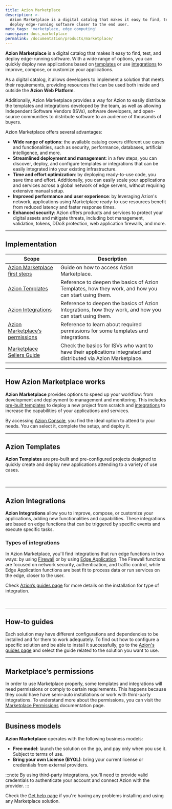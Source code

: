 ```yaml
---
title: Azion Marketplace
description: >-
  Azion Marketplace is a digital catalog that makes it easy to find, test, and
  deploy edge-running software closer to the end user.
meta_tags: 'marketplace, edge computing'
namespace: docs_marketplace
permalink: /documentation/products/marketplace/
---
```



**Azion Marketplace** is a digital catalog that makes it easy to find, test, and deploy edge-running software. With a wide range of options, you can quickly deploy new applications based on [templates](#azion-templates) or use [integrations](#azion-integrations) to improve, compose, or customize your applications.

As a digital catalog, it allows developers to implement a solution that meets their requirements, providing resources that can be used both inside and outside the **Azion Web Platform**.

Additionally, Azion Marketplace provides a way for Azion to easily distribute the templates and integrations developed by the team, as well as allowing Independent Software Vendors (ISVs), software developers, and open-source communities to distribute software to an audience of thousands of buyers.

Azion Marketplace offers several advantages:

- **Wide range of options**: the available catalog covers different use cases and functionalities, such as security, performance, databases, artificial intelligence, and more.
- **Streamlined deployment and management**: in a few steps, you can discover, deploy, and configure templates or integrations that can be easily integrated into your existing infrastructure.
- **Time and effort optimization**: by deploying ready-to-use code, you save time and effort. Additionally, you can easily scale your applications and services across a global network of edge servers, without requiring extensive manual setup.
- **Improved performance and user experience**: by leveraging Azion's network, applications using Marketplace ready-to-use resources benefit from reduced latency and faster response times.
- **Enhanced security**: Azion offers products and services to protect your digital assets and mitigate threats, including bot management, validation, tokens, DDoS protection, web application firewalls, and more.

---

## Implementation

| Scope | Description |
|---|---|
| [Azion Marketplace first steps](/en/documentation/products/marketplace/first-steps/) | Guide on how to access Azion Marketplace. |
| [Azion Templates](/en/documentation/products/marketplace/templates/)  | Reference to deepen the basics of Azion Templates, how they work, and how you can start using them. |
| [Azion Integrations](/en/documentation/products/marketplace/integrations/) | Reference to deepen the basics of Azion Integrations, how they work, and how you can start using them. |
| [Azion Marketplace’s permissions](/en/documentation/products/marketplace/permissions-marketplace/) | Reference to learn about required permissions for some templates and integrations. |
| [Marketplace Sellers Guide](/en/documentation/products/marketplace/marketplace-seller-guide/) | Check the basics for ISVs who want to have their applications integrated and distributed via Azion Marketplace.  |

---

## How Azion Marketplace works

**Azion Marketplace** provides options to speed up your workflow: from development and deployment to management and monitoring. This includes [pre-built templates](#azion-templates) to deploy a new project from scratch and [integrations](#azion-integrations) to increase the capabilities of your applications and services.

By accessing [Azion Console](https://console.azion.com), you find the ideal option to attend to your needs. You can select it, complete the setup, and deploy it.

---

## Azion Templates

**Azion Templates** are pre-built and pre-configured projects designed to quickly create and deploy new applications attending to a variety of use cases. 

<LinkButton link="/en/documentation/products/marketplace/templates/" label="go to templates reference" severity="secondary" /> 


<br />
<LinkButton link="/en/documentation/products/start-with-a-template/" label="go to start with a template guide" severity="secondary" /> 



---

## Azion Integrations

**Azion Integrations** allow you to improve, compose, or customize your applications, adding new functionalities and capabilities. These integrations are based on edge functions that can be triggered by specific events and execute specific tasks.

### Types of integrations

In Azion Marketplace, you'll find integrations that run edge functions in two ways: by using [Firewall](/en/documentation/products/secure/edge-firewall/) or by using [Edge Application](/en/documentation/products/build/edge-application/). The Firewall functions are focused on network security, authentication, and traffic control, while Edge Application functions are best fit to process data or run services on the edge, closer to the user.

Check [Azion’s guides page](/en/documentation/products/guides/#marketplace) for more details on the installation for type of integration.

<LinkButton link="/en/documentation/products/marketplace/integrations/" label="go to integrations reference" severity="secondary" /> 


<br />
<LinkButton link="/en/documentation/products/marketplace/install-an-integration/" label="go to install an integration guide" severity="secondary" /> 



---

## How-to guides

Each solution may have different configurations and dependencies to be installed and for them to work adequately. To find out how to configure a specific solution and be able to install it successfully, go to the [Azion's guides page](/en/documentation/products/guides/#marketplace) and select the guide related to the solution you want to use.

---

## Marketplace’s permissions

In order to use Marketplace properly, some templates and integrations will need permissions or comply to certain requirements. This happens because they could have have semi-auto installations or work with third-party integrations. To understand more about the permissions, you can visit the [Marketplace Permissions](/en/documentation/products/marketplace/permissions-marketplace/) documentation page. 

---

## Business models

**Azion Marketplace** operates with the following business models:

- **Free model**: launch the solution on the go, and pay only when you use it. Subject to terms of use.
- **Bring your own License (BYOL)**: bring your current license or credentials from external providers.

:::note
By using third-party integrations, you'll need to provide valid credentials to authenticate your account and connect Azion with the provider.
:::

Check the [Get help page](/en/documentation/products/get-help/) if you're having any problems installing and using any Marketplace solution.



